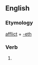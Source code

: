 ==English==

===Etymology===
[[afflict]] + [[-eth]]

===Verb===
'''{{PAGENAME}}'''

# {{archaic third-person singular of|afflict}}
